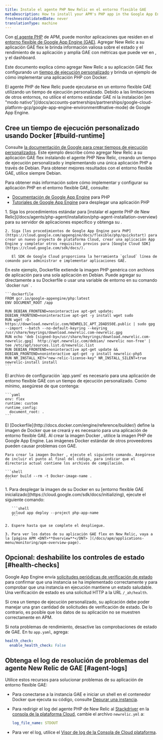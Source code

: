 ```yaml
---
title: Instale el agente PHP New Relic en el entorno flexible GAE
metaDescription: How to install your APM's PHP app in the Google App Engine (GAE) flexible environment.
freshnessValidatedDate: never
translationType: machine
---
```


Con [el agente PHP](/docs/agents/php-agent/getting-started/introduction-new-relic-php) de APM, puede monitor aplicaciones que residen en el [entorno flexible de Google App Engine (GAE)](https://cloud.google.com/appengine/docs/flexible/php/). Agregar New Relic a su aplicación GAE flex le brinda información valiosa sobre el estado y el rendimiento de su aplicación y amplía GAE con métricas que puede ver en [<InlinePopover type="apm" />](/docs/apm/new-relic-apm/getting-started/introduction-new-relic-apm), [<InlinePopover type="browser" />](/docs/browser/new-relic-browser/getting-started/introduction-new-relic-browser)y el dashboard.

Este documento explica cómo agregar New Relic a su aplicación GAE flex configurando un [tiempo de ejecución personalizado](https://cloud.google.com/appengine/docs/flexible/custom-runtimes/about-custom-runtimes) y brinda un ejemplo de cómo implementar una aplicación PHP con Docker.

<Callout variant="important">
  El agente PHP de New Relic puede ejecutarse en un entorno flexible GAE utilizando un tiempo de ejecución personalizado. Debido a las limitaciones de otros entornos, no utilice el entorno estándar GAE ni la instalación [en &quot;modo nativo&quot;](/docs/accounts-partnerships/partnerships/google-cloud-platform-gcp/google-app-engine-environment#native-mode) de Google App Engine.
</Callout>

## Cree un tiempo de ejecución personalizado usando Docker [#build-runtime]

Consulte [la documentación de Google para crear tiempos de ejecución personalizados](https://cloud.google.com/appengine/docs/flexible/custom-runtimes/build). Este ejemplo describe cómo agregar New Relic a su aplicación GAE flex instalando el agente PHP New Relic, creando un tiempo de ejecución personalizado y implementando una única aplicación PHP a través de Debian. Para obtener mejores resultados con el entorno flexible GAE, utilice siempre Debian.

Para obtener más información sobre cómo implementar y configurar su aplicación PHP en el entorno flexible GAE, consulte:

* [Documentación de Google App Engine](https://cloud.google.com/appengine/docs/flexible/php/) para PHP
* [Tutoriales de Google App Engine](https://cloud.google.com/appengine/docs/flexible/php/tutorials) para desplegar una aplicación PHP

<CollapserGroup>
  <Collapser id="setup-gae" title="1. Configure el proyecto GAE e instale dependencia">
    1. Siga los procedimientos estándar para [instalar el agente PHP de New Relic](/docs/agents/php-agent/installation/php-agent-installation-overview) para su servidor de aplicaciones específico y obtenga su <InlinePopover type="licenseKey" />.

    2. Siga [los procedimientos de Google App Engine para PHP](https://cloud.google.com/appengine/docs/flexible/php/quickstart) para crear un nuevo proyecto de plataforma Cloud, crear una aplicación App Engine y completar otros requisitos previos para [Google Cloud SDK](https://cloud.google.com/sdk/docs/).

       El SDK de Google Cloud proporciona la herramienta `gcloud` línea de comando para administrar e implementar aplicaciones GAE.
  </Collapser>

  <Collapser id="custom" title="2. Ampliar la imagen GAE para PHP">
    En este ejemplo, Dockerfile extiende la imagen PHP genérica con archivos de aplicación para una sola aplicación en Debian. Puede agregar su <InlinePopover type="licenseKey" />directamente a su Dockerfile o usar una variable de entorno en su comando `docker run` .

    ```dockerfile
    FROM gcr.io/google-appengine/php:latest
    ENV DOCUMENT_ROOT /app

    RUN DEBIAN_FRONTEND=noninteractive apt-get update; DEBIAN_FRONTEND=noninteractive apt-get -y install wget sudo
    RUN wget -O- https://download.newrelic.com/NEWRELIC_APT_2DAD550E.public | sudo gpg --import --batch --no-default-keyring --keyring /usr/share/keyrings/download.newrelic.com-newrelic.gpg
    RUN echo 'deb [signed-by=/usr/share/keyrings/download.newrelic.com-newrelic.gpg]  http://apt.newrelic.com/debian/ newrelic non-free' | tee /etc/apt/sources.list.d/newrelic.list
    RUN DEBIAN_FRONTEND=noninteractive apt-get update && DEBIAN_FRONTEND=noninteractive apt-get -y install newrelic-php5
    RUN NR_INSTALL_KEY="new-relic-license-key" NR_INSTALL_SILENT=true newrelic-install install
    ```
  </Collapser>

  <Collapser id="configure-app-yaml" title="3. Configura tu app.yaml">
    El archivo de configuración `app.yaml` es necesario para una aplicación de entorno flexible GAE con un tiempo de ejecución personalizado. Como mínimo, asegúrese de que contenga:

    ```yaml
    env: flex
    runtime: custom
    runtime_config:
      document_root: .
    ```
  </Collapser>

  <Collapser id="build-docker-image" title="4. Cree una imagen Docker">
    El [Dockerfile](http://docs.docker.com/engine/reference/builder/) define la imagen de Docker que se creará y es necesario para una aplicación de entorno flexible GAE. Al crear la imagen Docker , utilice la imagen PHP de Google App Engine. Las imágenes Docker estándar de otros proveedores pueden causar problemas con GAE.

    Para crear la imagen Docker , ejecute el siguiente comando. Asegúrese de incluir el punto al final del código, para indicar que el directorio actual contiene los archivos de compilación.

    ```shell
    docker build --rm -t Docker-image-name .
    ```
  </Collapser>

  <Collapser id="deploy-docker-image-to-gae" title="5. desplegar la imagen Docker en el entorno flexible GAE inicializado">
    1. Para desplegar la imagen de su Docker en su [entorno flexible GAE inicializado](https://cloud.google.com/sdk/docs/initializing), ejecute el siguiente comando:

       ```shell
       gcloud app deploy --project php-app-name
       ```

    2. Espere hasta que se complete el despliegue.

    3. Para ver los datos de su aplicación GAE flex en New Relic, vaya a la [página APM <DNT>**Overview**</DNT> ](/docs/apm/applications-menu/monitoring/apm-overview-page).
  </Collapser>
</CollapserGroup>

<InstallFeedback />

## Opcional: deshabilite los controles de estado [#health-checks]

Google App Engine envía [solicitudes periódicas de verificación de estado](https://cloud.google.com/appengine/docs/flexible/go/configuring-your-app-with-app-yaml#health_checks) para confirmar que una instancia se ha implementado correctamente y para comprobar que una instancia en ejecución mantiene un estado saludable. Una verificación de estado es una solicitud HTTP a la URL `/_ah/health`.

Si crea un tiempo de ejecución personalizado, su aplicación debe poder manejar una gran cantidad de solicitudes de verificación de estado. De lo contrario, es posible que los datos de su aplicación no se muestren correctamente en APM.

Si nota problemas de rendimiento, desactive las comprobaciones de estado de GAE. En tu `app.yaml`, agrega:

```yml
health_check:
  enable_health_check: False
```

## Obtenga el log de resolución de problemas del agente New Relic de GAE [#agent-logs]

Utilice estos recursos para solucionar problemas de su aplicación de entorno flexible GAE:

* Para conectarse a la instancia GAE e iniciar un shell en el contenedor Docker que ejecuta su código, consulte [Depurar una instancia](https://cloud.google.com/appengine/docs/flexible/php/debugging-an-instance).

* Para redirigir el log del agente PHP de New Relic al [Stackdriver](http://cloud.google.com/logging/docs/view/logs_viewer_v2) en la [consola de la plataforma Cloud](https://cloud.google.com/compute/docs/console), cambie el archivo `newrelic.yml` a:

  ```yml
  log_file_name: STDOUT
  ```

* Para ver el log, utilice el [Visor de log de la Consola de Cloud plataforma](https://cloud.google.com/appengine/docs/flexible/php/writing-application-logs).